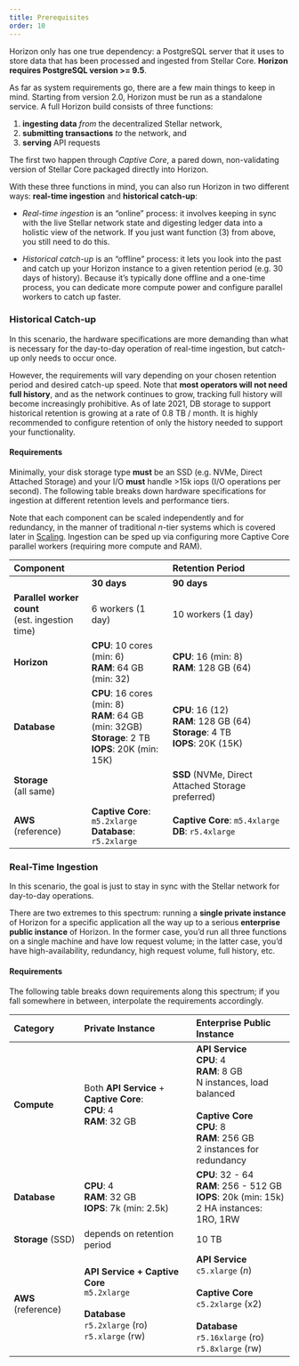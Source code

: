 ```yaml
---
title: Prerequisites
order: 10
---
```


Horizon only has one true dependency: a PostgreSQL server that it uses to store data that has been processed and ingested from Stellar Core. **Horizon requires PostgreSQL version >= 9.5**.

As far as system requirements go, there are a few main things to keep in mind. Starting from version 2.0, Horizon must be run as a standalone service. A full Horizon build consists of three functions:

1. **ingesting data** _from_ the decentralized Stellar network,
1. **submitting transactions** _to_ the network, and
1. **serving** API requests

The first two happen through _Captive Core_, a pared down, non-validating version of Stellar Core packaged directly into Horizon.

With these three functions in mind, you can also run Horizon in two different ways: **real-time ingestion** and **historical catch-up**:

- _Real-time ingestion_ is an “online” process: it involves keeping in sync with the live Stellar network state and digesting ledger data into a holistic view of the network. If you just want function (3) from above, you still need to do this.

- _Historical catch-up_ is an “offline” process: it lets you look into the past and catch up your Horizon instance to a given retention period (e.g. 30 days of history). Because it’s typically done offline and a one-time process, you can dedicate more compute power and configure parallel workers to catch up faster.

### Historical Catch-up

In this scenario, the hardware specifications are more demanding than what is necessary for the day-to-day operation of real-time ingestion, but catch-up only needs to occur once.

However, the requirements will vary depending on your chosen retention period and desired catch-up speed. Note that **most operators will not need full history**, and as the network continues to grow, tracking full history will become increasingly prohibitive. As of late 2021, DB storage to support historical retention is growing at a rate of 0.8 TB / month. It is highly recommended to configure retention of only the history needed to support your functionality.

#### Requirements

Minimally, your disk storage type **must** be an SSD (e.g. NVMe, Direct Attached Storage) and your I/O **must** handle >15k iops (I/O operations per second). The following table breaks down hardware specifications for ingestion at different retention levels and performance tiers.

Note that each component can be scaled independently and for redundancy, in the manner of traditional _n_-tier systems which is covered later in [Scaling](./scaling.mdx). Ingestion can be sped up via configuring more Captive Core parallel workers (requiring more compute and RAM).

| Component |   | Retention Period |
|:----------|:--|:-----------------|
| | **30 days** | **90 days** | **Full History** |
| **Parallel worker count**<br/>(est. ingestion time) | 6 workers (1 day) | 10 workers (1 day) | 20+ workers (2 days) |
| **Horizon** | **CPU**: 10 cores (min: 6) <br/>**RAM**: 64 GB (min: 32)<br/> | **CPU**: 16 (min: 8)<br/> **RAM**: 128 GB (64)<br/> | **CPU**: 16 (10)<br/> **RAM**: 512 GB (256) |
| **Database** | **CPU**: 16 cores (min: 8)<br/>**RAM**: 64 GB (min: 32GB)<br/>**Storage**: 2 TB<br/>**IOPS**: 20K (min: 15K) | **CPU**: 16 (12)<br/>**RAM**: 128 GB (64)<br/>**Storage**: 4 TB<br/>**IOPS**: 20K (15K) | **CPU**: 64 (32)<br/>**RAM**: 512 GB (256)<br/>**Storage**: 10 TB<br/>**IOPS**: 20k (15k) |
| **Storage**<br/>(all same) | | **SSD** (NVMe, Direct Attached Storage preferred) | |
| **AWS**<br/>(reference) | **Captive Core**: `m5.2xlarge`<br/>**Database**: `r5.2xlarge` | **Captive Core**: `m5.4xlarge`<br/>**DB**: `r5.4xlarge`  | **Captive Core**: `c5.2xlarge` (x2)<br/>**DB**: `r5.16xlarge` (ro)<br/>`r5.8xlarge` (rw) |

### Real-Time Ingestion

In this scenario, the goal is just to stay in sync with the Stellar network for day-to-day operations.

There are two extremes to this spectrum: running a **single private instance** of Horizon for a specific application all the way up to a serious **enterprise public instance** of Horizon. In the former case, you’d run all three functions on a single machine and have low request volume; in the latter case, you’d have high-availability, redundancy, high request volume, full history, etc.

#### Requirements

The following table breaks down requirements along this spectrum; if you fall somewhere in between, interpolate the requirements accordingly.

| Category | Private Instance | Enterprise Public Instance |
|:---------|:-----------------|:---------------------------|
| **Compute** | Both **API Service** + **Captive Core**:<br/>**CPU**: 4<br/>**RAM**: 32 GB | **API Service**<br/>**CPU**: 4<br/>**RAM**: 8 GB<br/>N instances, load balanced <br/><br/> **Captive Core**<br/>**CPU**: 8<br/>**RAM**: 256 GB<br/>2 instances for redundancy |
| **Database** | **CPU**: 4<br/> **RAM**: 32 GB<br/> **IOPS**: 7k (min: 2.5k)     | **CPU**: 32 - 64<br/> **RAM**: 256 - 512 GB<br/> **IOPS**: 20k (min: 15k)<br/> 2 HA instances: 1RO, 1RW |
| **Storage** (SSD) | depends on retention period | 10 TB |
| **AWS** (reference) | **API Service + Captive Core**<br/>`m5.2xlarge`<br/><br/>**Database**<br/>`r5.2xlarge` (ro)<br/>`r5.xlarge` (rw) | **API Service**<br/>`c5.xlarge` (_n_) <br/><br/>**Captive Core**<br/>`c5.2xlarge` (x2)<br/><br/>**Database** `r5.16xlarge` (ro)<br/>`r5.8xlarge` (rw) |

